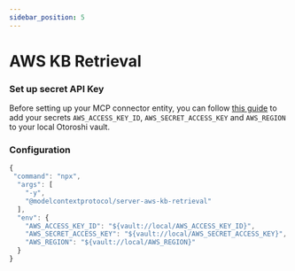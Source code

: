 ```yaml
---
sidebar_position: 5
---
```



# AWS KB Retrieval

### Set up secret API Key

Before setting up your MCP connector entity, you can follow [this guide](/docs/llm-gateway/secrets) to add your secrets `AWS_ACCESS_KEY_ID`, `AWS_SECRET_ACCESS_KEY` and `AWS_REGION` to your local Otoroshi vault.

### Configuration

```js
{
 "command": "npx",
  "args": [
    "-y",
    "@modelcontextprotocol/server-aws-kb-retrieval"
  ],
  "env": {
    "AWS_ACCESS_KEY_ID": "${vault://local/AWS_ACCESS_KEY_ID}",
    "AWS_SECRET_ACCESS_KEY": "${vault://local/AWS_SECRET_ACCESS_KEY}",
    "AWS_REGION": "${vault://local/AWS_REGION}"
  }
}
```